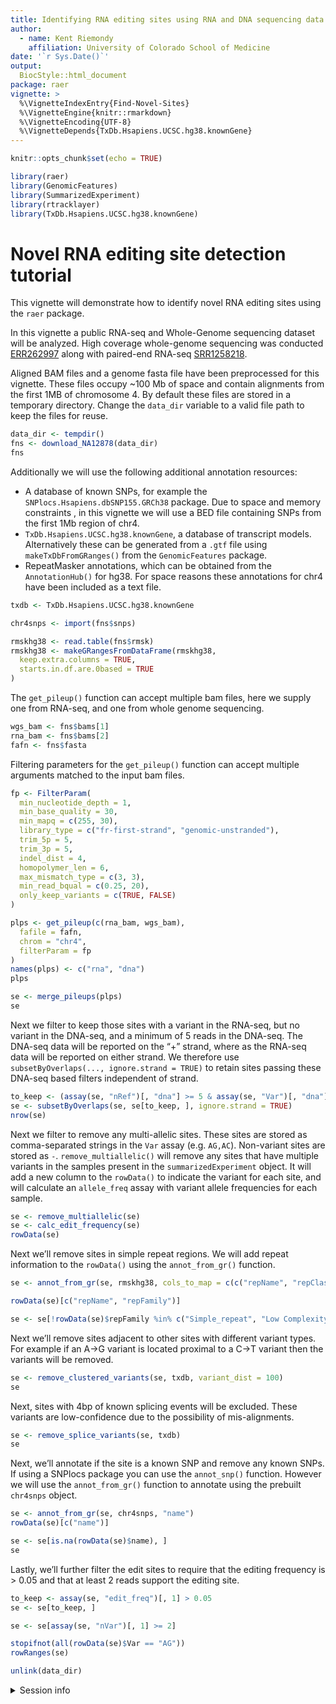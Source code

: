 ```yaml
---
title: Identifying RNA editing sites using RNA and DNA sequencing data
author: 
  - name: Kent Riemondy
    affiliation: University of Colorado School of Medicine
date: '`r Sys.Date()`'
output:
  BiocStyle::html_document
package: raer 
vignette: >
  %\VignetteIndexEntry{Find-Novel-Sites}
  %\VignetteEngine{knitr::rmarkdown}
  %\VignetteEncoding{UTF-8}    
  %\VignetteDepends{TxDb.Hsapiens.UCSC.hg38.knownGene}
---
```


```r
knitr::opts_chunk$set(echo = TRUE)
```


```r
library(raer)
library(GenomicFeatures)
library(SummarizedExperiment)
library(rtracklayer)
library(TxDb.Hsapiens.UCSC.hg38.knownGene)
```

# Novel RNA editing site detection tutorial

This vignette will demonstrate how to identify novel RNA editing sites using the `raer` package.

In this vignette a public RNA-seq and Whole-Genome sequencing dataset will be analyzed. High coverage whole-genome sequencing was conducted [ERR262997](https://www.ebi.ac.uk/ena/browser/view/ERR262997?show=reads) along with paired-end RNA-seq [SRR1258218](https://www.ebi.ac.uk/ena/browser/view/SRR1258218?show=reads). 

Aligned BAM files and a genome fasta file have been preprocessed for this vignette. These files occupy ~100 Mb of space and contain alignments from the first 1MB of chromosome 4. By default these files are stored in a temporary directory. Change the `data_dir` variable to a valid file path to keep the files for reuse.

```r
data_dir <- tempdir()
fns <- download_NA12878(data_dir)
fns
```

Additionally we will use the following additional annotation resources:  
  
  - A database of known SNPs, for example the `SNPlocs.Hsapiens.dbSNP155.GRCh38` package. Due to space and memory constraints , in this vignette we will use a BED file containing SNPs from the first 1Mb region of chr4.  
  - `TxDb.Hsapiens.UCSC.hg38.knownGene`, a database of transcript models. Alternatively these can be generated from a `.gtf` file using `makeTxDbFromGRanges()` from the `GenomicFeatures` package.  
  - RepeatMasker annotations, which can be obtained from the `AnnotationHub()` for hg38. For space reasons these annotations for chr4 have been included as a text file. 

```r
txdb <- TxDb.Hsapiens.UCSC.hg38.knownGene

chr4snps <- import(fns$snps)

rmskhg38 <- read.table(fns$rmsk)
rmskhg38 <- makeGRangesFromDataFrame(rmskhg38,
  keep.extra.columns = TRUE,
  starts.in.df.are.0based = TRUE
)
```


The `get_pileup()` function can accept multiple bam files, here we supply one from RNA-seq, and one from whole genome sequencing.

```r
wgs_bam <- fns$bams[1]
rna_bam <- fns$bams[2]
fafn <- fns$fasta
```

Filtering parameters for the `get_pileup()` function can accept multiple arguments matched to the input bam files.

```r
fp <- FilterParam(
  min_nucleotide_depth = 1,
  min_base_quality = 30,
  min_mapq = c(255, 30),
  library_type = c("fr-first-strand", "genomic-unstranded"),
  trim_5p = 5,
  trim_3p = 5,
  indel_dist = 4,
  homopolymer_len = 6,
  max_mismatch_type = c(3, 3),
  min_read_bqual = c(0.25, 20),
  only_keep_variants = c(TRUE, FALSE)
)

plps <- get_pileup(c(rna_bam, wgs_bam),
  fafile = fafn,
  chrom = "chr4",
  filterParam = fp
)
names(plps) <- c("rna", "dna")
plps
```



```r
se <- merge_pileups(plps)
se
```

Next we filter to keep those sites with a variant in the RNA-seq, but no variant
in the DNA-seq, and a minimum of 5 reads in the DNA-seq. The DNA-seq data will 
be reported on the "+" strand, where as the RNA-seq data will be reported on either 
strand. We therefore use `subsetByOverlaps(..., ignore.strand = TRUE)` to retain sites
passing these DNA-seq based filters independent of strand. 

```r
to_keep <- (assay(se, "nRef")[, "dna"] >= 5 & assay(se, "Var")[, "dna"] == "-")
se <- subsetByOverlaps(se, se[to_keep, ], ignore.strand = TRUE)
nrow(se)
```

Next we filter to remove any multi-allelic sites. These sites are stored as comma-separated
strings in the `Var` assay (e.g. `AG,AC`). Non-variant sites are stored as `-`. 
`remove_multiallelic()` will remove any sites that have multiple variants in the samples present in the `summarizedExperiment` object. It will add a new column to the `rowData()` to indicate the variant for each site, and will calculate an `allele_freq` assay with variant allele frequencies for each sample. 

```r
se <- remove_multiallelic(se)
se <- calc_edit_frequency(se)
rowData(se)
```


Next we'll remove sites in simple repeat regions. We will add repeat information to the `rowData()` using the `annot_from_gr()` function.

```r
se <- annot_from_gr(se, rmskhg38, cols_to_map = c(c("repName", "repClass", "repFamily")))

rowData(se)[c("repName", "repFamily")]
```


```r
se <- se[!rowData(se)$repFamily %in% c("Simple_repeat", "Low Complexity")]
```

Next we'll remove sites adjacent to other sites with different variant types. For example if an A->G variant is located proximal to a C->T variant then the variants will be removed.  

```r
se <- remove_clustered_variants(se, txdb, variant_dist = 100)
se
```

Next, sites with 4bp of known splicing events will be excluded. These variants are low-confidence due to the possibility of mis-alignments. 

```r
se <- remove_splice_variants(se, txdb)
se
```
Next, we'll annotate if the site is a known SNP and remove any known SNPs. If using a SNPlocs package you can use the `annot_snp()` function. However we will use the `annot_from_gr()` function to annotate using the prebuilt `chr4snps` object.

```r
se <- annot_from_gr(se, chr4snps, "name")
rowData(se)[c("name")]

se <- se[is.na(rowData(se)$name), ]
se
```
Lastly, we'll further filter the edit sites to require that the editing frequency is > 0.05 and that at least 2 reads support the editing site. 

```r
to_keep <- assay(se, "edit_freq")[, 1] > 0.05
se <- se[to_keep, ]

se <- se[assay(se, "nVar")[, 1] >= 2]
```


```r
stopifnot(all(rowData(se)$Var == "AG"))
rowRanges(se)
```


```r
unlink(data_dir)
```


<details style="margin-bottom:10px;">
<summary>
    Session info
</summary>

```r
sessionInfo()
```

</details>
